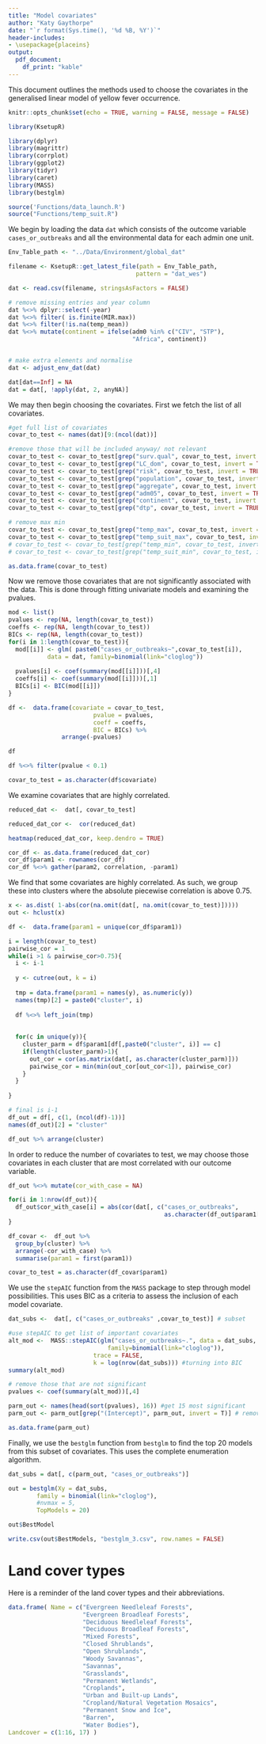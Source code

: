 ```yaml
---
title: "Model covariates"
author: "Katy Gaythorpe"
date: "`r format(Sys.time(), '%d %B, %Y')`"
header-includes: 
- \usepackage{placeins}
output: 
  pdf_document:
    df_print: "kable"
---
```


This document outlines the methods used to choose the covariates in the generalised linear model of yellow fever occurrence.

```r
knitr::opts_chunk$set(echo = TRUE, warning = FALSE, message = FALSE)
```


```r
library(KsetupR)

library(dplyr)
library(magrittr)
library(corrplot)
library(ggplot2)
library(tidyr)
library(caret)
library(MASS)
library(bestglm)

source('Functions/data_launch.R')
source("Functions/temp_suit.R")
```

We begin by loading the data `dat` which consists of the outcome variable `cases_or_outbreaks` and all the environmental data for each admin one unit.


```r

Env_Table_path <- "../Data/Environment/global_dat"

filename <- KsetupR::get_latest_file(path = Env_Table_path, 
                                    pattern = "dat_wes")

dat <- read.csv(filename, stringsAsFactors = FALSE)

# remove missing entries and year column
dat %<>% dplyr::select(-year)
dat %<>% filter( is.finite(MIR.max))
dat %<>% filter(!is.na(temp_mean))
dat %<>% mutate(continent = ifelse(adm0 %in% c("CIV", "STP"),
                                   "Africa", continent)) 


# make extra elements and normalise
dat <- adjust_env_dat(dat)

dat[dat==Inf] = NA
dat = dat[, !apply(dat, 2, anyNA)]

```

We may then begin choosing the covariates. First we fetch the list of all covariates.

```r
#get full list of covariates
covar_to_test <- names(dat)[9:(ncol(dat))]

#remove those that will be included anyway/ not relevant
covar_to_test <- covar_to_test[grep("surv.qual", covar_to_test, invert = TRUE)]
covar_to_test <- covar_to_test[grep("LC_dom", covar_to_test, invert = TRUE)]
covar_to_test <- covar_to_test[grep("risk", covar_to_test, invert = TRUE)]
covar_to_test <- covar_to_test[grep("population", covar_to_test, invert = TRUE)]
covar_to_test <- covar_to_test[grep("aggregate", covar_to_test, invert = TRUE)]
covar_to_test <- covar_to_test[grep("adm05", covar_to_test, invert = TRUE)]
covar_to_test <- covar_to_test[grep("continent", covar_to_test, invert = TRUE)]
covar_to_test <- covar_to_test[grep("dtp", covar_to_test, invert = TRUE)]

# remove max min 
covar_to_test <- covar_to_test[grep("temp_max", covar_to_test, invert = TRUE)]
covar_to_test <- covar_to_test[grep("temp_suit_max", covar_to_test, invert = TRUE)]
# covar_to_test <- covar_to_test[grep("temp_min", covar_to_test, invert = TRUE)]
# covar_to_test <- covar_to_test[grep("temp_suit_min", covar_to_test, invert = TRUE)]

as.data.frame(covar_to_test)
```
Now we remove those covariates that are not significantly associated with the data. This is done through fitting univariate models and examining the pvalues.

```r

mod <- list()
pvalues <- rep(NA, length(covar_to_test))
coeffs <- rep(NA, length(covar_to_test))
BICs <- rep(NA, length(covar_to_test))
for(i in 1:length(covar_to_test)){
  mod[[i]] <- glm( paste0("cases_or_outbreaks~",covar_to_test[i]), 
           data = dat, family=binomial(link="cloglog"))
  
  pvalues[i] <- coef(summary(mod[[i]]))[,4]
  coeffs[i] <- coef(summary(mod[[i]]))[,1]
  BICs[i] <- BIC(mod[[i]])
}

df <-  data.frame(covariate = covar_to_test, 
                        pvalue = pvalues, 
                        coeff = coeffs,
                        BIC = BICs) %>% 
               arrange(-pvalues)

df

df %<>% filter(pvalue < 0.1)

covar_to_test = as.character(df$covariate)

```

We examine covariates that are highly correlated.

```r

reduced_dat <-  dat[, covar_to_test]

reduced_dat_cor <-  cor(reduced_dat)

heatmap(reduced_dat_cor, keep.dendro = TRUE)

cor_df <- as.data.frame(reduced_dat_cor) 
cor_df$param1 <- rownames(cor_df)
cor_df %<>% gather(param2, correlation, -param1)

```

\FloatBarrier

We find that some covariates are highly correlated. As such, we group these into clusters where the absolute piecewise correlation is above 0.75.

```r
x <- as.dist( 1-abs(cor(na.omit(dat[, na.omit(covar_to_test)]))))
out <- hclust(x)

df <-  data.frame(param1 = unique(cor_df$param1))

i = length(covar_to_test)
pairwise_cor = 1
while(i >1 & pairwise_cor>0.75){
  i <- i-1
  
  y <- cutree(out, k = i)
  
  tmp = data.frame(param1 = names(y), as.numeric(y))
  names(tmp)[2] = paste0("cluster", i)
  
  df %<>% left_join(tmp)
  
  
  for(c in unique(y)){
    cluster_parm = df$param1[df[,paste0("cluster", i)] == c]
    if(length(cluster_parm)>1){
      out_cor = cor(as.matrix(dat[, as.character(cluster_parm)]))
      pairwise_cor = min(min(out_cor[out_cor<1]), pairwise_cor)
    }
  }
  
}

# final is i-1
df_out = df[, c(1, (ncol(df)-1))]
names(df_out)[2] = "cluster"

df_out %>% arrange(cluster)
```

In order to reduce the number of covariates to test, we may choose those covariates in each cluster that are most correlated with our outcome variable. 

```r

df_out %<>% mutate(cor_with_case = NA)

for(i in 1:nrow(df_out)){
  df_out$cor_with_case[i] = abs(cor(dat[, c("cases_or_outbreaks", 
                                            as.character(df_out$param1[i]))])[1,2])
}

df_covar <-  df_out %>% 
  group_by(cluster) %>% 
  arrange(-cor_with_case) %>% 
  summarise(param1 = first(param1))

covar_to_test = as.character(df_covar$param1)
```

We use the `stepAIC` function from the `MASS` package to step through model possibilities. This uses BIC as a criteria to assess the inclusion of each model covariate.

```r

dat_subs <-  dat[, c("cases_or_outbreaks" ,covar_to_test)] # subset 

#use stepAIC to get list of important covariates
alt_mod <-  MASS::stepAIC(glm("cases_or_outbreaks~.", data = dat_subs, 
                            family=binomial(link="cloglog")), 
                        trace = FALSE,
                        k = log(nrow(dat_subs))) #turning into BIC
summary(alt_mod)

# remove those that are not significant
pvalues <- coef(summary(alt_mod))[,4]

parm_out <- names(head(sort(pvalues), 16)) #get 15 most significant
parm_out <- parm_out[grep("(Intercept)", parm_out, invert = T)] # remove intercept

as.data.frame(parm_out)

```

Finally, we use the `bestglm` function from `bestglm` to find the top 20 models from this subset of covariates. This uses the complete enumeration algorithm.

```r


dat_subs = dat[, c(parm_out, "cases_or_outbreaks")]

out = bestglm(Xy = dat_subs, 
        family = binomial(link="cloglog"),
        #nvmax = 5,
        TopModels = 20)

out$BestModel

write.csv(out$BestModels, "bestglm_3.csv", row.names = FALSE)
```

# Land cover types

Here is a reminder of the land cover types and their abbreviations.

```r

data.frame( Name = c("Evergreen Needleleaf Forests",
                     "Evergreen Broadleaf Forests",
                     "Deciduous Needleleaf Forests",
                     "Deciduous Broadleaf Forests",
                     "Mixed Forests",
                     "Closed Shrublands",
                     "Open Shrublands",
                     "Woody Savannas",
                     "Savannas",
                     "Grasslands",
                     "Permanent Wetlands",
                     "Croplands",
                     "Urban and Built-up Lands",
                     "Cropland/Natural Vegetation Mosaics",
                     "Permanent Snow and Ice",
                     "Barren",
                     "Water Bodies"),
Landcover = c(1:16, 17) )

```